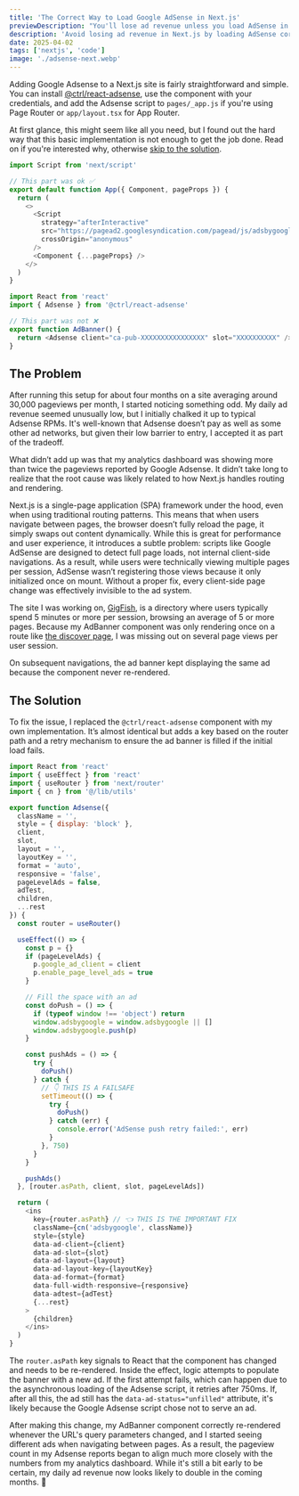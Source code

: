 ```yaml
---
title: 'The Correct Way to Load Google AdSense in Next.js'
previewDescription: "You'll lose ad revenue unless you load AdSense in Next.js the right way."
description: 'Avoid losing ad revenue in Next.js by loading AdSense correctly. Learn the proper setup to ensure ads display reliably and start earning.'
date: 2025-04-02
tags: ['nextjs', 'code']
image: './adsense-next.webp'
---
```


Adding Google Adsense to a Next.js site is fairly straightforward and simple. You can install <a href="https://github.com/scttcper/react-adsense" rel="noreferrer nofollow" target="_blank">@ctrl/react-adsense</a>, use the component with your credentials, and add the Adsense script to `pages/_app.js` if you're using Page Router or `app/layout.tsx` for App Router.

At first glance, this might seem like all you need, but I found out the hard way that this basic implementation is not enough to get the job done. Read on if you're interested why, otherwise <a href="#the-solution">skip to the solution</a>.

```javascript title="pages/_app.tsx" caption="Loading the script in Next with page router"
import Script from 'next/script'

// This part was ok ✅
export default function App({ Component, pageProps }) {
  return (
    <>
      <Script
        strategy="afterInteractive"
        src="https://pagead2.googlesyndication.com/pagead/js/adsbygoogle.js?client=ca-pub-XXXXXXXXXXXX"
        crossOrigin="anonymous"
      />
      <Component {...pageProps} />
    </>
  )
}
```

```javascript title="AdBanner.tsx" caption="Minimal react-adsense setup"
import React from 'react'
import { Adsense } from '@ctrl/react-adsense'

// This part was not ❌
export function AdBanner() {
  return <Adsense client="ca-pub-XXXXXXXXXXXXXXXX" slot="XXXXXXXXXX" />
}
```

## The Problem

After running this setup for about four months on a site averaging around 30,000 pageviews per month, I started noticing something odd. My daily ad revenue seemed unusually low, but I initially chalked it up to typical Adsense RPMs. It's well-known that Adsense doesn’t pay as well as some other ad networks, but given their low barrier to entry, I accepted it as part of the tradeoff.

What didn’t add up was that my analytics dashboard was showing more than twice the pageviews reported by Google Adsense. It didn’t take long to realize that the root cause was likely related to how Next.js handles routing and rendering.

Next.js is a single-page application (SPA) framework under the hood, even when using traditional routing patterns. This means that when users navigate between pages, the browser doesn’t fully reload the page, it simply swaps out content dynamically. While this is great for performance and user experience, it introduces a subtle problem: scripts like Google AdSense are designed to detect full page loads, not internal client-side navigations. As a result, while users were technically viewing multiple pages per session, AdSense wasn’t registering those views because it only initialized once on mount. Without a proper fix, every client-side page change was effectively invisible to the ad system.

The site I was working on, <a href="https://gig.fish" rel="noreferrer" target="_blank">GigFish</a>, is a directory where users typically spend 5 minutes or more per session, browsing an average of 5 or more pages. Because my AdBanner component was only rendering once on a route like <a href="https://gig.fish/discover" rel="noreferrer" target="_blank">the discover page</a>, I was missing out on several page views per user session.

On subsequent navigations, the ad banner kept displaying the same ad because the component never re-rendered.

## The Solution

To fix the issue, I replaced the `@ctrl/react-adsense` component with my own implementation. It’s almost identical but adds a key based on the router path and a retry mechanism to ensure the ad banner is filled if the initial load fails.

```javascript title="Adsense.tsx" caption="Filling new ads when the route changes"
import React from 'react'
import { useEffect } from 'react'
import { useRouter } from 'next/router'
import { cn } from '@/lib/utils'

export function Adsense({
  className = '',
  style = { display: 'block' },
  client,
  slot,
  layout = '',
  layoutKey = '',
  format = 'auto',
  responsive = 'false',
  pageLevelAds = false,
  adTest,
  children,
  ...rest
}) {
  const router = useRouter()

  useEffect(() => {
    const p = {}
    if (pageLevelAds) {
      p.google_ad_client = client
      p.enable_page_level_ads = true
    }

    // Fill the space with an ad
    const doPush = () => {
      if (typeof window !== 'object') return
      window.adsbygoogle = window.adsbygoogle || []
      window.adsbygoogle.push(p)
    }

    const pushAds = () => {
      try {
        doPush()
      } catch {
        // 👇 THIS IS A FAILSAFE
        setTimeout(() => {
          try {
            doPush()
          } catch (err) {
            console.error('AdSense push retry failed:', err)
          }
        }, 750)
      }
    }

    pushAds()
  }, [router.asPath, client, slot, pageLevelAds])

  return (
    <ins
      key={router.asPath} // 👈 THIS IS THE IMPORTANT FIX
      className={cn('adsbygoogle', className)}
      style={style}
      data-ad-client={client}
      data-ad-slot={slot}
      data-ad-layout={layout}
      data-ad-layout-key={layoutKey}
      data-ad-format={format}
      data-full-width-responsive={responsive}
      data-adtest={adTest}
      {...rest}
    >
      {children}
    </ins>
  )
}
```

The `router.asPath` key signals to React that the component has changed and needs to be re-rendered. Inside the effect, logic attempts to populate the banner with a new ad. If the first attempt fails, which can happen due to the asynchronous loading of the Adsense script, it retries after 750ms. If, after all this, the ad still has the `data-ad-status="unfilled"` attribute, it's likely because the Google Adsense script chose not to serve an ad.

After making this change, my AdBanner component correctly re-rendered whenever the URL's query parameters changed, and I started seeing different ads when navigating between pages. As a result, the pageview count in my Adsense reports began to align much more closely with the numbers from my analytics dashboard. While it's still a bit early to be certain, my daily ad revenue now looks likely to double in the coming months. 🥳
